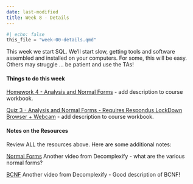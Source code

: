 ```yaml
---
date: last-modified
title: Week 8 - Details
---
```


```python
#| echo: false
this_file = "week-00-details.qmd"
```

<!-- overview-block-begin -->

<p class="lead">This week we start SQL.  We'll start slow, getting tools and software assembled and installed on your computers.  For some, this will be easy.  Others may struggle ... be patient and use the TAs!</p>
    
<!-- overview-block-end -->

<!-- deliverables-block-begin -->
#### Things to do this week


[Homework 4 - Analysis and Normal Forms](https://virginiacommonwealth.instructure.com/courses/113813/assignments/1072339)  - add description to course workbook.


[Quiz 3 - Analysis and Normal Forms - Requires Respondus LockDown Browser + Webcam](https://virginiacommonwealth.instructure.com/courses/113813/assignments/1072330)  - add description to course workbook.

<!-- deliverables-block-end -->

<!-- resources-block-begin -->
#### Notes on the Resources

Review ALL the resources above. Here are some additional notes:
    
[Normal Forms](https://virginiacommonwealth.instructure.com/courses/113813/pages/resource-week-8-normal-forms-3) Another video from Decomplexify - what are the various normal forms?


[BCNF](https://virginiacommonwealth.instructure.com/courses/113813/pages/resource-week-8-bcnf-3) Another video from Decomplexify - Good description of BCNF!

<!-- resources-block-end -->